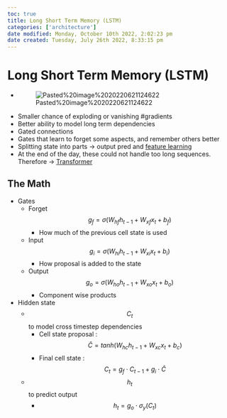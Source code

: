 ```yaml
---
toc: true
title: Long Short Term Memory (LSTM)
categories: ['architecture']
date modified: Monday, October 10th 2022, 2:02:23 pm
date created: Tuesday, July 26th 2022, 8:33:15 pm
---
```


# Long Short Term Memory (LSTM)
- ![Pasted%20image%2020220621124622](images/Pasted%20image%2020220621124622.png)
- Smaller chance of exploding or vanishing #gradients
- Better ability to model long term dependencies
- Gated connections
- Gates that learn to forget some aspects, and remember others better
- Splitting state into parts -> output pred and [feature learning](Feature%20Learning.qmd)
- At the end of the day, these could not handle too long sequences. Therefore -> [Transformer](Transformer.qmd)

## The Math
- Gates
	- Forget $$g_f = \sigma(W_{hf}h_{t-1} + W_{xf}x_t + b_f)$$
		- How much of the previous cell state is used
	- Input $$g_i = \sigma(W_{hi}h_{t-1} + W_{xi}x_t + b_i)$$
		- How proposal is added to the state
	- Output $$g_o = \sigma(W_{ho}h_{t-1} + W_{xo}x_t + b_o)$$
		- Component wise products
- Hidden state
	- $$C_t$$ to model cross timestep dependencies
		- Cell state proposal : $$\hat C = tanh(W_{hc}h_{t-1} + W_{xc}x_t + b_c)$$
		- Final cell state : $$C_t = g_f \cdot C_{t-1} + g_i\cdot \hat C$$
	- $$h_t$$ to predict output
		- $$h_t = g_o \cdot \sigma_y(C_t)$$



